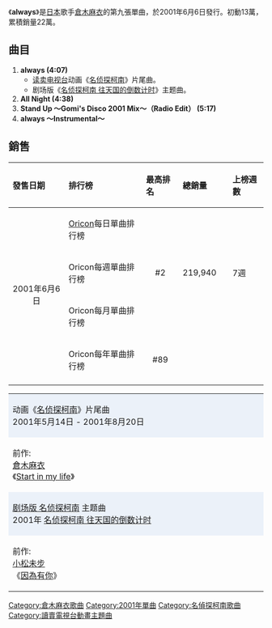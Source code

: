 {{lowercase}}
{{Single infobox
| Name = always
| Artist = [[倉木麻衣|倉木麻衣]]
| Cover = Always.jpg
| from Album = [[Perfect_Crime|Perfect Crime]]
| B-side         = All Night
| Released = 2001年6月6日
| Format = CD, [[Maxi_Single|Maxi Single]]
| Genre = [[J-Pop|J-Pop]]
| Length = 18分23秒
| Label = [[GIZA_studio|GIZA studio]]
| Writer         = [[倉木麻衣|倉木麻衣]]<br />[[大野愛果|大野愛果]]<br />[[YOKO_Black._Stone|YOKO Black. Stone]]
| Producer       = [[長戶大幸|KANONJI]]
| Chart position = * 週間最高順位2位（[[oricon|oricon]]）
| Last single    = [[Stand_Up|Stand Up]]<br />（2000年）
| This single    = '''always'''<br />（2000年）
| Next single    = [[Can't_forget_your_love／PERFECT_CRIME_-Single_Edit-|Can't forget your love／PERFECT CRIME -Single Edit-]]<br />（2001年）
}}

《'''always'''》是[[日本|日本]]歌手[[倉木麻衣|倉木麻衣]]的第九張單曲，於2001年6月6日發行。初動13萬，累積銷量22萬。

== 曲目 ==
#'''always (4:07) '''
#*[[读卖电视台|读卖电视台]]动画《[[名侦探柯南_(动画)|名侦探柯南]]》片尾曲。
#*剧场版《[[名侦探柯南_往天国的倒数计时|名侦探柯南 往天国的倒数计时]]》主题曲。
#'''All Night (4:38) ''' 
#'''Stand Up 〜Gomi's Disco 2001 Mix〜（Radio Edit） (5:17)  '''
#'''always 〜Instrumental〜'''

== 銷售 ==

{| class="wikitable" width="600px"
|- bgcolor="#CCCCCC"
!align="left"|發售日期
!align="left"|排行榜
!align="left"|最高排名
!align="left"|總銷量
!align="left"|上榜週數
|-
|align="center" rowspan="4"|2001年6月6日
|align="left"|[[Oricon|Oricon]]每日單曲排行榜
|align="center"|
|align="left"|
|align="left"|
|-
|align="left"|Oricon每週單曲排行榜
|align="center"|#2
|align="left"| 219,940　
|align="left"| 7週
|-
|align="left"|Oricon每月單曲排行榜
|align="center"|
|align="left"|
|align="left"|
|-
|align="left"|Oricon每年單曲排行榜
|align="center"| #89
|align="left"|　
|align="left"|
|-
|}

{| border="2" cellspacing="0" style="margin-left: auto; margin-right: auto;"
|- style="text-align: center;"
|colspan="3" style="background-color: #EBF1F9;"|动画《[[名侦探柯南_(动画)|名侦探柯南]]》片尾曲<br />2001年5月14日 - 2001年8月20日
|- style="text-align: center; font-size: smaller;"
| style="width: 30%;"|前作:<br />[[倉木麻衣|倉木麻衣]]<br />《[[冰冷的海／Start_in_my_life|Start in my life]]》
| style="width: 40%;"|倉木麻衣<br />《'''Always'''》
| style="width: 30%;"|次作:<br />[[上原_あずみ|上原 あずみ]]<br />《[[在这湛蓝的地球上|在这湛蓝的地球上]]》
|- style="text-align: center;"
|colspan="3" style="background-color: #EBF1F9;"|[[名侦探柯南动画集数列表#剧场版|剧场版 名侦探柯南]] 主题曲<br />2001年 [[名侦探柯南_往天国的倒数计时|名侦探柯南 往天国的倒数计时]]
|- style="text-align: center; font-size: smaller;"
| style="width: 30%;"|前作:<br />[[小松未步|小松未步]]<br />《[[因為有你_(小松未步單曲)|因為有你]]》
| style="width: 40%;"|倉木麻衣<br />《'''Always'''》
| style="width: 30%;"|次作:<br />[[B'z|B'z]]<br />《[[GREEN(B'z专辑)|Everlasting]]》
|}

{{Kuraki Mai}}

[[Category:倉木麻衣歌曲|Category:倉木麻衣歌曲]]
[[Category:2001年單曲|Category:2001年單曲]]
[[Category:名偵探柯南歌曲|Category:名偵探柯南歌曲]]
[[Category:讀賣電視台動畫主題曲|Category:讀賣電視台動畫主題曲]]